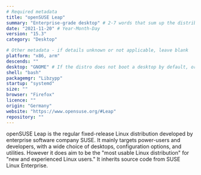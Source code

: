 ```yaml
---
# Required metadata
title: "openSUSE Leap"
summary: "Enterprise-grade desktop" # 2-7 words that sum up the distribution
date: "2021-11-20" # Year-Month-Day
version: "15.3"
category: "Desktop"

# Other metadata - if details unknown or not applicable, leave blank
platform: "x86, arm"
descends: ""
desktop: "GNOME" # If the distro does not boot a desktop by default, or doesn't ship one, leave 'desktop' blank
shell: "bash"
packagemgr: "Libzypp"
startup: "systemd"
size: ""
browser: "Firefox"
licence: ""
origin: "Germany"
website: "https://www.opensuse.org/#Leap"
repository: ""
---
```


openSUSE Leap is the regular fixed-release Linux distribution developed by enterprise software company SUSE. It mainly targets power-users and developers, with a wide choice of desktops, configuration options, and utilities. However it does aim to be the "most usable Linux distribution" for "new and experienced Linux users." It inherits source code from SUSE Linux Enterprise.
